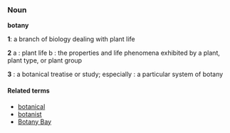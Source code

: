 ===Noun===
'''botany'''

'''1''': a branch of biology dealing with plant life

'''2''' a : plant life b : the properties and life phenomena exhibited by a plant, plant type, or plant group

'''3''' : a botanical treatise or study; especially : a particular system of botany 
====Related terms====
*[[botanical]]
*[[botanist]]
*[[Botany Bay]]